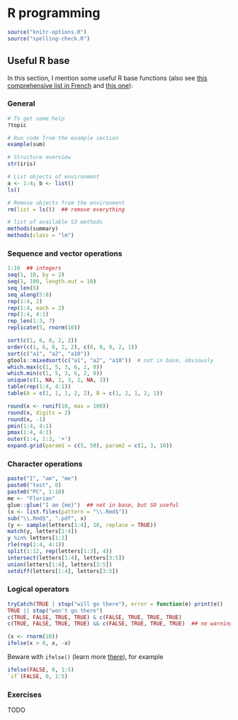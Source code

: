 # R programming

```r
source("knitr-options.R")
source("spelling-check.R")
```

## Useful R base

In this section, I mention some useful R base functions (also see [this comprehensive list in French](https://cran.r-project.org/doc/contrib/Kauffmann_aide_memoire_R.pdf) and [this one](https://github.com/peterhurford/adv-r-book-solutions/blob/master/03_vocab/functions.r)):

### General

```r
# To get some help
?topic

# Run code from the example section
example(sum)
```

```r
# Structure overview
str(iris)

# List objects of environment
a <- 1:4; b <- list()
ls()

# Remove objects from the environment
rm(list = ls())  ## remove everything
```

```r
# list of available S3 methods
methods(summary)
methods(class = "lm")
```

### Sequence and vector operations

```r
1:10  ## integers
seq(1, 10, by = 2)
seq(1, 100, length.out = 10)
seq_len(5)
seq_along(5:8)
rep(1:4, 2)
rep(1:4, each = 2)
rep(1:4, 4:1)
rep_len(1:3, 7)
replicate(5, rnorm(10))
```

```r
sort(c(1, 6, 8, 2, 2))
order(c(1, 6, 8, 2, 2), c(0, 0, 0, 2, 1))
sort(c("a1", "a2", "a10"))
gtools::mixedsort(c("a1", "a2", "a10"))  # not in base, obviously
which.max(c(1, 5, 3, 6, 2, 0))
which.min(c(1, 5, 3, 6, 2, 0))
unique(c(1, NA, 2, 3, 2, NA, 3))
table(rep(1:4, 4:1))
table(A = c(1, 1, 1, 2, 2), B = c(1, 2, 1, 2, 1))
```

```r
round(x <- runif(10, max = 100))
round(x, digits = 2)
round(x, -1)
pmin(1:4, 4:1)
pmax(1:4, 4:1)
outer(1:4, 1:3, '+')
expand.grid(param1 = c(5, 50), param2 = c(1, 3, 10))
```


### Character operations

```r
paste("I", "am", "me")
paste0("test", 0)
paste0("PC", 1:10)
me <- "Florian"
glue::glue("I am {me}")  ## not in base, but SO useful
(x <- list.files(pattern = "\\.Rmd$"))
sub("\\.Rmd$", ".pdf", x)
(y <- sample(letters[1:4], 10, replace = TRUE))
match(y, letters[1:4])
y %in% letters[1:2]
rle(rep(1:4, 4:1))
split(1:12, rep(letters[1:3], 4))
intersect(letters[1:4], letters[3:5])
union(letters[1:4], letters[3:5])
setdiff(letters[1:4], letters[3:5])
```

### Logical operators

```r
tryCatch(TRUE | stop("will go there"), error = function(e) print(e))
TRUE || stop("won't go there")
c(TRUE, FALSE, TRUE, TRUE) & c(FALSE, TRUE, TRUE, TRUE) 
c(TRUE, FALSE, TRUE, TRUE) && c(FALSE, TRUE, TRUE, TRUE)  ## no warning!!
```

```r
(x <- rnorm(10))
ifelse(x > 0, x, -x)
```

Beware with `ifelse()` (learn more [there](https://privefl.github.io/blog/On-the-ifelse-function/)), for example 

```r
ifelse(FALSE, 0, 1:5)
`if`(FALSE, 0, 1:5)
```

### Exercises

TODO

